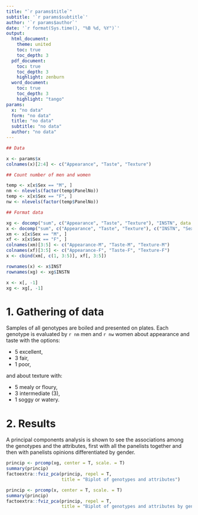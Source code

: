```yaml
---
title: "`r params$title`"
subtitle: '`r params$subtitle`'
author: '`r params$author`'
date: '`r format(Sys.time(), "%B %d, %Y")`'
output: 
  html_document:
    theme: united
    toc: true
    toc_depth: 3
  pdf_document:
    toc: true
    toc_depth: 3
    highlight: zenburn
  word_document:
    toc: true
    toc_depth: 3
    highlight: "tango"
params:
  x: "no data"
  form: "no data"
  title: "no data"
  subtitle: "no data"
  author: "no data"
---
```


```r

## Data

x <- params$x
colnames(x)[2:4] <- c("Appearance", "Taste", "Texture")

## Count number of men and women

temp <- x[x$Sex == "M", ]
nm <- nlevels(factor(temp$PanelNo))
temp <- x[x$Sex == "F", ]
nw <- nlevels(factor(temp$PanelNo))

## Format data

xg <- docomp("sum", c("Appearance", "Taste", "Texture"), "INSTN", data = x)
x <- docomp("sum", c("Appearance", "Taste", "Texture"), c("INSTN", "Sex"), data = x)
xm <- x[x$Sex == "M", ]
xf <- x[x$Sex == "F", ]
colnames(xm)[3:5] <- c("Appearance-M", "Taste-M", "Texture-M")
colnames(xf)[3:5] <- c("Appearance-F", "Taste-F", "Texture-F")
x <- cbind(xm[, c(1, 3:5)], xf[, 3:5])

rownames(x) <- x$INST
rownames(xg) <- xg$INSTN

x <- x[, -1]
xg <- xg[, -1]

```

# 1. Gathering of data

Samples of all genotypes are boiled and presented on plates. Each genotype is evaluated by `r nm` men and `r nw` women about appearance and taste with the options:

- 5 excellent,
- 3 fair,
- 1 poor,

and about texture with:

- 5 mealy or floury,
- 3 intermediate (3),
- 1 soggy or watery.

# 2. Results

A principal components analysis is shown to see the associations among the genotypes and the attributes, first with all the panelists together and then with panelists opinions differentiated by gender.

```r
princip <- prcomp(xg, center = T, scale. = T)
summary(princip)
factoextra::fviz_pca(princip, repel = T,
                     title = "Biplot of genotypes and attributes")
```

```r
princip <- prcomp(x, center = T, scale. = T)
summary(princip)
factoextra::fviz_pca(princip, repel = T,
                     title = "Biplot of genotypes and attributes by gender")
```
